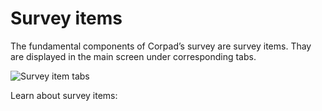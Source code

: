 
# Survey items

The fundamental components of Corpad’s survey are survey items. Thay are displayed in the main screen under corresponding tabs.

<ImageView>
  <Image
    src="/images/survey_items/3.1.png"
    alt="Survey item tabs"
    width={300}
    height={300}
  />
</ImageView>

Learn about survey items:

<Cards>
  <Card title="Test points" href="/survey_items/test_points" />
  <Card title="Pipelines" href="/survey_items/pipeines" />
  <Card title="Rectifiers" href="/survey_items/rectifiers" />
</Cards>
